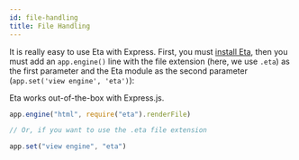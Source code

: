 ```yaml
---
id: file-handling
title: File Handling
---
```



It is really easy to use Eta with Express. First, you must [install Eta](https://eta.js.org/docs/learn/install), then you must add an `app.engine()` line with the file extension (here, we use `.eta`) as the first parameter and the Eta module as the second parameter (`app.set('view engine', 'eta')`):

<Hint type="note">
    
Eta works out-of-the-box with Express.js.


```js
app.engine("html", require("eta").renderFile)

// Or, if you want to use the .eta file extension

app.set("view engine", "eta")
```

</Hint>


<!-- ## Syntax

```js

``` -->
